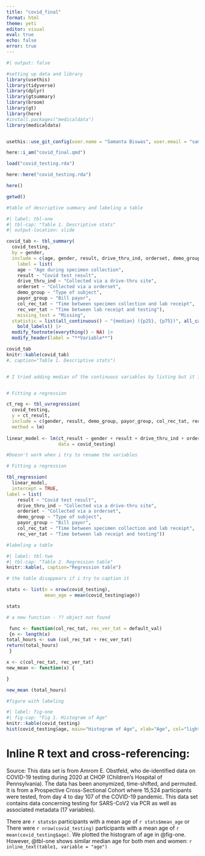 ```yaml
---
title: "covid_final"
format: html
theme: yeti
editor: visual
eval: true
echo: false
error: true
---
```



```r
#| output: false

#setting up data and library
library(usethis)
library(tidyverse)
library(dplyr)
library(gtsummary)
library(broom)
library(gt)
library(here)
#install.packages("medicaldata")
library(medicaldata)


usethis::use_git_config(user.name = "Samanta Biswas", user.email = "samantabiswas88@gmail.com")

here::i_am("covid_final.qmd")

load("covid_testing.rda")

here::here("covid_testing.rda")

here()

getwd()


```

```r

#table of descriptive summary and labeling a table

#| label: tbl-one
#| tbl-cap: "Table 1. Descriptive stats"
#| output-location: slide

covid_tab <- tbl_summary(
  covid_testing,
  by = gender,
  include = c(age, gender, result, drive_thru_ind, orderset, demo_group, payor_group, col_rec_tat, rec_ver_tat),
    label = list(
    age ~ "Age during specimen collection",
    result ~ "Covid test result",
    drive_thru_ind ~ "Collected via a drive-thru site", 
    orderset ~ "Collected via a orderset",
    demo_group ~ "Type of subject",
    payor_group ~ "Bill payor",
    col_rec_tat ~ "Time between specimen collection and lab receipt", 
    rec_ver_tat ~ "Time between lab receipt and testing"),
	missing_text = "Missing",
  statistic = list(all_continuous() ~ "{median} ({p25}, {p75})", all_categorical() ~ "{n} ({p}%)")) |>
	bold_labels() |> 
  modify_footnote(everything() ~ NA) |> 
  modify_header(label = "**Variable**")

covid_tab
knitr::kable(covid_tab)
#, caption="Table 1. Descriptive stats")


# I tried adding median of the continuous variables by listing but it is showing similar values for male and female. Slso cant ssem to caption it
```

```r



```


```r

# Fitting a regression

ct_reg <- tbl_uvregression(
  covid_testing, 
  y = ct_result,
  include = c(gender, result, demo_group, payor_group, col_rec_tat, rec_ver_tat),
  method = lm)
    
linear_model <- lm(ct_result ~ gender + result + drive_thru_ind + orderset + demo_group + payor_group + col_rec_tat + rec_ver_tat, 
                   data = covid_testing)

#Doesn't work when i try to rename the variables


```

```r

# Fitting a regression

tbl_regression(
  linear_model, 
  intercept = TRUE,
label = list(
    result ~ "Covid test result",
    drive_thru_ind ~ "Collected via a drive-thru site", 
    orderset ~ "Collected via a orderset",
    demo_group ~ "Type of subject",
    payor_group ~ "Bill payor",
    col_rec_tat ~ "Time between specimen collection and lab receipt", 
    rec_ver_tat ~ "Time between lab receipt and testing"))

#labeling a table

#| label: tbl-two
#| tbl-cap: "Table 2. Regression table"
knitr::kable(, caption="Regression table")

# the table disappears if i try to caption it
```


```r

stats <- list(n = nrow(covid_testing),
              mean_age = mean(covid_testing$age))

stats


```

```r
# a new function - ?? object not found

 func <- function(col_rec_tat, rec_ver_tat = default_val)
 {n <- length(x)
total_hours <- sum (col_rec_tat + rec_ver_tat)
return(total_hours)
 }

x <- c(col_rec_tat, rec_ver_tat)
new_mean <- function(x) {

}

new_mean (total_hours)

```

```r
#figure with labeling

#| label: fig-one
#| fig-cap: "Fig 1. Histogram of Age"
knitr::kable(covid_testing)
hist(covid_testing$age, main="Histogram of Age", xlab="Age", col="lightblue", border="black") 


```


# Inline R text and cross-referencing:

Source: This data set is from Amrom E. Obstfeld, who de-identified data on COVID-19 testing during 2020 at CHOP (Children’s Hospital of Pennsylvania). The data has been anonymized, time-shifted, and permuted. It is from a Prospective Cross-Sectional Cohort where 15,524 participants were tested, from day 4 to day 107 of the COVID-19 pandemic. This data set contains data concerning testing for SARS-CoV2 via PCR as well as associated metadata (17 variables). 

There are `r stats$n` participants with a mean age of `r stats$mean_age` or There were `r nrow(covid_testing)` participants with a mean age of `r mean(covid_testing$age)`. We plotted the histogram of age in @fig-one. However, @tbl-one shows similar median age for both men and women: `r inline_text(table1, variable = "age")`
 



